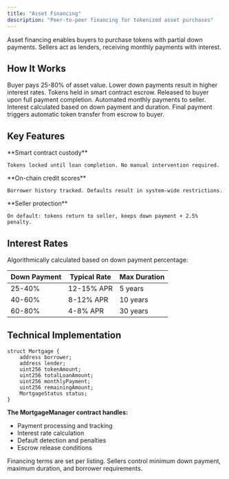 ```yaml
---
title: "Asset Financing"
description: "Peer-to-peer financing for tokenized asset purchases"
---
```


Asset financing enables buyers to purchase tokens with partial down payments. Sellers act as lenders, receiving monthly payments with interest.

## How It Works

<Steps>
  <Step title="Down Payment">
    Buyer pays 25-80% of asset value. Lower down payments result in higher interest rates.
  </Step>
  
  <Step title="Escrow Lock">
    Tokens held in smart contract escrow. Released to buyer upon full payment completion.
  </Step>
  
  <Step title="Monthly Payments">
    Automated monthly payments to seller. Interest calculated based on down payment and duration.
  </Step>
  
  <Step title="Completion">
    Final payment triggers automatic token transfer from escrow to buyer.
  </Step>
</Steps>

## Key Features

<Columns cols={3}>
  <Card title="Automated Escrow" icon="lock">
    **Smart contract custody**
    
    Tokens locked until loan completion. No manual intervention required.
  </Card>
  
  <Card title="Credit Verification" icon="shield-check">
    **On-chain credit scores**
    
    Borrower history tracked. Defaults result in system-wide restrictions.
  </Card>
  
  <Card title="Default Protection" icon="hands">
    **Seller protection**
    
    On default: tokens return to seller, keeps down payment + 2.5% penalty.
  </Card>
</Columns>

## Interest Rates

Algorithmically calculated based on down payment percentage:

| Down Payment | Typical Rate | Max Duration |
|--------------|--------------|--------------|
| 25-40% | 12-15% APR | 5 years |
| 40-60% | 8-12% APR | 10 years |
| 60-80% | 4-8% APR | 30 years |

## Technical Implementation

```solidity
struct Mortgage {
    address borrower;
    address lender;
    uint256 tokenAmount;
    uint256 totalLoanAmount;
    uint256 monthlyPayment;
    uint256 remainingAmount;
    MortgageStatus status;
}
```

**The MortgageManager contract handles:**

- Payment processing and tracking
- Interest rate calculation
- Default detection and penalties
- Escrow release conditions

<Note>
Financing terms are set per listing. Sellers control minimum down payment, maximum duration, and borrower requirements.
</Note>
